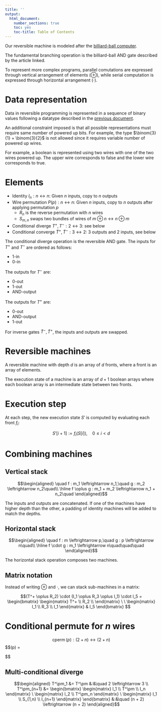 ```yaml
---
title: ''
output:
  html_document:
    number_sections: true
    toc: yes
    toc-title: Table of Contents
---
```


Our reversible machine is modeled after the [billiard-ball computer](https://en.wikipedia.org/wiki/Billiard-ball_computer).

The fundamental branching operation is the billiard-ball AND gate described
by the article linked.

To represent more complex programs, parallel comutations are expressed through
vertical arrangement of elements ($\oplus$), while serial computation is expressed
through horizontal arrangement ($\cdot$).

# Data representation

Data in reversible programming is represented in a sequence of binary
values following a datatype described in the [previous document](./Main.Rmd).

An additional constraint imposed is that all possible representations must
require same number of powered up bits. For example, the type $\binom{3}{1} + \binom{3}{2}$ is not allowed since it requires variable number of powered up wires.

For example, a boolean is represented using two wires with one of the two
wires powered up. The upper wire corresponds to false and the lower wire corresponds to true.

# Elements

- Identity $I_n : n \leftrightarrow n$: Given $n$ inputs, copy to $n$ outputs
- Wire permutation $P(p) : n \leftrightarrow n$: Given $n$ inputs, copy to $n$ outputs after applying permutation $p$
  - $R_n$ is the reverse permutation with $n$ wires
  - $S_{m,n}$ swaps two bundles of wires of $m \oplus n \leftrightarrow n \oplus m$
- Conditional diverge $T^+, T^- : 2 \leftrightarrow 3$: see below
- Conditional converge $\tilde T^+, \tilde T^- : 3 \leftrightarrow 2$: 3 outputs and 2 inputs, see below

The conditional diverge operation is the reversible AND gate.
The inputs for $T^+$ and $T^-$ are ordered as follows:

 - 1-in
 - 0-in

The outputs for $T^-$ are:

 - 0-out
 - 1-out
 - AND-output

The outputs for $T^+$ are:

 - 0-out
 - AND-output
 - 1-out

For inverse gates $\tilde T^-, \tilde T^+$, the inputs and outputs are swapped.

# Reversible machines

A reversible machine with depth $d$ is an array of $d$ fronts, where a front is an array of elements.

The execution state of a machine is an array of $d + 1$ boolean arrays where
each boolean array is an intermediate state between two fronts.

# Execution step

At each step, the new execution state $S'$ is computed by evaluating each front $f_i$:

$$S'[i + 1] := f_i(S[i]),\quad 0 \le i < d$$

# Combining machines

## Vertical stack

$$\begin{aligned}
\quad f : m_1 \leftrightarrow n_1,\quad g : m_2 \leftrightarrow n_2\quad\\
\hline
f \oplus g : m_1 + m_2 \leftrightarrow n_1 + n_2\quad
\end{aligned}$$

The inputs and outputs are concatenated. If one of the machines have
higher depth than the other, a padding of identity machines will be added to match the depths.

## Horizontal stack

$$\begin{aligned}
\quad f : m \leftrightarrow p,\quad g : p \leftrightarrow n\quad\\
\hline
f \cdot g : m_1 \leftrightarrow n\quad\quad\quad
\end{aligned}$$

The horizontal stack operation composes two machines.

## Matrix notation

Instead of writing $\oplus$ and $\cdot$, we can stack sub-machines in a matrix:

$$(T^+ \oplus R_2) \cdot (I_1 \oplus R_3 \oplus I_1) \cdot I_5 =
\begin{bmatrix}
\begin{matrix}
T^+ \\ R_2 \\
\end{matrix}
\ \ \begin{matrix}
I_1 \\ R_3 \\ I_1
\end{matrix}
& I_5
\end{bmatrix}
$$

# Conditional permute for $n$ wires

$$
\operatorname{cperm}(p) : (2 + n) \leftrightarrow (2 + n)
$$
$$\operatorname{cperm}(p)  =
\begin{bmatrix}
\begin{matrix}I_1 \\ T^+_n\end{matrix} &
\begin{matrix}I_1 \\ S_{2n,1} \end{matrix} &
\begin{matrix}I_2 \\ P(p) \\ I_n \end{matrix} &
\begin{matrix}R_2 \\ S_{2n,2n} \end{matrix} &
\begin{matrix}I_1 \\ T^+_n \end{matrix} &
\begin{matrix}R_2 \\ I_n \end{matrix} &

\end{bmatrix}
$$

## Multi-conditional diverge

$$\begin{aligned}
T^\pm_1 &= T^\pm &:&\quad 2 \leftrightarrow 3 \\
T^\pm_{n+1} &= \begin{bmatrix} \begin{matrix}
I_1 \\ T^\pm \\ I_n
\end{matrix}
\ \begin{matrix}
I_2 \\ T^\pm_n
\end{matrix}
\ \begin{matrix}
I_1 \\ S_{1,n} \\ I_{n+1}
\end{matrix}
\end{bmatrix}
&:&\quad (n + 2) \leftrightarrow (n + 2)
\end{aligned}$$
